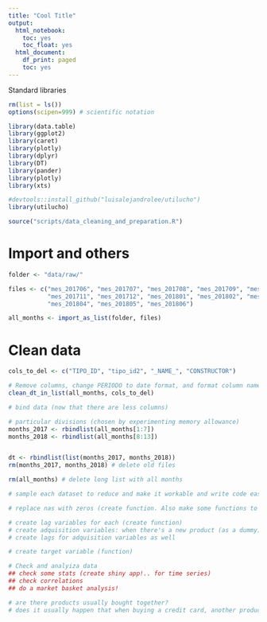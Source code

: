```yaml
---
title: "Cool Title"
output:
  html_notebook:
    toc: yes
    toc_float: yes
  html_document:
    df_print: paged
    toc: yes
---
```


Standard libraries
```r
rm(list = ls())
options(scipen=999) # scientific notation

library(data.table)
library(ggplot2)
library(caret)
library(plotly)
library(dplyr)
library(DT)
library(pander)
library(plotly)
library(xts)

#devtools::install_github("luisalejandrolee/utilucho")
library(utilucho)

source("scripts/data_cleaning_and_preparation.R")

```

# Import and others

```r
folder <- "data/raw/"

files <- c("mes_201706", "mes_201707", "mes_201708", "mes_201709", "mes_201710",
           "mes_201711", "mes_201712", "mes_201801", "mes_201802", "mes_201803",
           "mes_201804", "mes_201805", "mes_201806")

all_months <- import_as_list(folder, files)

```

# Clean data
```r

cols_to_del <- c("TIPO_ID", "tipo_id2", "_NAME_", "CONSTRUCTOR")

# Remove columns, change PERIODO to date format, and format column names
clean_dt_in_list(all_months, cols_to_del)

```

```r








# bind data (now that there are less columns)

# particular divisions (chosen by experimenting memory allowance)
months_2017 <- rbindlist(all_months[1:7])
months_2018 <- rbindlist(all_months[8:13])


dt <- rbindlist(list(months_2017, months_2018))
rm(months_2017, months_2018) # delete old files

rm(all_months) # delete long list with all months

```




```r

# sample each dataset to reduce and make it workable and write code easier.

# replace nas with zeros (create function. Also make some functions to give give median, etc)

# create lag variables for each (create function)
# create adquisition variables: when there's a new product (as a dummy) and when dropping one
# create lags for adquisition variables as well

# create target variable (function)

# Check and analyiza data
## check some stats (create shiny app!.. for time series)
## check correlations
## do a market basket analysis!

# are there products usually bought together?
# does it usually happen that when buying a credit card, another product is always owned?

```




```r

```
























